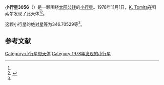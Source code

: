 {{Infobox planet
| bgcolour = #FFFFC0
| name = 3056 INAG
| symbol = 
| image = 
| caption = 
| discovery = yes
| discovery_ref = 
| discoverer = [[K._Tomita|K. Tomita]]
| discovery_site = [[科索尔|科索尔]] 
| discovered = 1978年11月1日
| designations = yes
| mp_name = 
| named_after = 
| alt_names = 1978 VD1/ 1925 SB / 1929 UN / 1955 QU / 1980 DW4 / 1984 FD / A914 TD
| mp_category = [[主带小行星|主带小行星]]
| orbit_ref = <ref name="a">[http://ssd.jpl.nasa.gov/sbdb.cgi?sstr=3056 3056 INAG] {{Wayback|url=http://ssd.jpl.nasa.gov/sbdb.cgi?sstr=3056 |date=20200917195155 }}，小行星數據庫瀏覽器（JPL Small-Body Database Browser）－[[美国国家航空航天局|美国国家航空航天局]]喷气推进实验室</ref>
| epoch = 2456400.5 (2013年4月18日更新)
| aphelion = {{convert|2.7022219|AU|km|3|abbr=on|lk=out}}
| perihelion = {{convert|2.1378891|AU|km|3|abbr=on}}
| semimajor = {{convert|2.4200555|AU|km|3|abbr=on}}
| eccentricity = 0.116595
| period = 1375.106733 [[日|日]]<br />3.76[[儒略年|儒略年]]
| avg_speed = 
| inclination = 5.63563
| asc_node = 11.40753
| mean_anomaly = 
| arg_peri = 346.70529
| satellites = 
| physical_characteristics = yes
| dimensions = 
| mass = 
| density = 
| surface_grav = 
| escape_velocity = 
| sidereal_day = 
| axial_tilt = 
| pole_ecliptic_lat = 
| pole_ecliptic_lon = 
| albedo = 
| temperatures= 
| temp_name1 = 
| mean_temp_1 = 
| max_temp_1 = 
| temp_name2 = 
| max_temp_2 = 
| spectral_type = 
| abs_magnitude = 346.70529
}}

'''小行星3056'''（{{lang-en|3056 INAG}}）是一颗围绕[[太阳|太阳]][[公转|公转]]的[[小行星|小行星]]。1978年11月1日，[[K._Tomita|K. Tomita]]在科索尔发现了此天体<ref name="a" /><ref>{{cite news|title=小行星列表|url=http://cfa-www.harvard.edu/iau/lists/NumberedMPs.txt|accessdate=2013-07-08|newspaper=哈佛大学|archive-date=2008-05-17|archive-url=https://web.archive.org/web/20080517010638/http://cfa-www.harvard.edu/iau/lists/NumberedMPs.txt|dead-url=no}}</ref>。

这颗小行星的[[绝对星等|绝对星等]]为346.70529等<ref name="a" />。

==参考文献==
{{reflist}}
{{Minor Planet Number|[[小行星3055|小行星3055]]|[[小行星3057|小行星3057]]}}

{{小天体}}

[[Category:小行星带天体|Category:小行星带天体]]
[[Category:1978年发现的小行星|Category:1978年发现的小行星]]

{{asteroid-stub}}